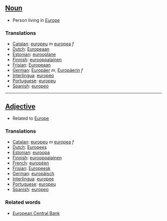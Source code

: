 ==[[Noun]]==

*Person living in [[Europe]]

===Translations===

*[[Catalan]]: [[europeu]] ''m'' [[europea]] ''f''
*[[Dutch]]: [[Europeaan]]
*[[Estonian]]: [[eurooplane]]
*[[Finnish]]: [[eurooppalainen]]
*[[Frisian]]: [[Europeaan]]
*[[German]]: [[Europäer]] ''m'', [[Europäerin]] ''f''
*[[Interlingua]]: [[europeo]]
*[[Portuguese]]: [[europeu]]
*[[Spanish]]: [[europeo]]

----

==[[Adjective]]==

*Related to [[Europe]]

===Translations===

*[[Catalan]]: [[europeu]] ''m'' [[europea]] ''f''
*[[Dutch]]: [[Europees]]
*[[Estonian]]: [[euroopa]]
*[[Finnish]]: [[eurooppalainen]]
*[[French]]: [[européen]]
*[[Frisian]]: [[Europeesk]]
*[[German]]: [[europäisch]]
*[[Interlingua]]: [[europee]]
*[[Portuguese]]: [[europeu]]
*[[Spanish]]: [[europeo]]

===Related words===

* [[European Central Bank]]